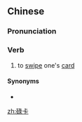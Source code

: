 ==Chinese==
{{zh-forms|alt=碌咭,轆卡}}

===Pronunciation===
{{zh-pron
|c=luk1 kaat1
|cat=v
}}

===Verb===
{{zh-verb}}

# {{lb|zh|Cantonese}} to [[swipe]] one's [[card]]

====Synonyms====
* {{zh-l|刷卡}}

[[zh:碌卡]]